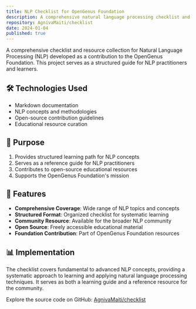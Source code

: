 ```yaml
---
title: NLP Checklist for OpenGenus Foundation
description: A comprehensive natural language processing checklist and resource collection developed for the OpenGenus Foundation open-source community.
repository: AgnivaMaiti/checklist
date: 2024-01-04
published: true
---
```


A comprehensive checklist and resource collection for Natural Language Processing (NLP) developed as a contribution to the OpenGenus Foundation. This project serves as a structured guide for NLP practitioners and learners.

## 🛠️ Technologies Used

- Markdown documentation
- NLP concepts and methodologies
- Open-source contribution guidelines
- Educational resource curation

## 🧠 Purpose

1. Provides structured learning path for NLP concepts
2. Serves as a reference guide for NLP practitioners
3. Contributes to open-source educational resources
4. Supports the OpenGenus Foundation's mission

## 🚀 Features

- **Comprehensive Coverage**: Wide range of NLP topics and concepts
- **Structured Format**: Organized checklist for systematic learning
- **Community Resource**: Available for the broader NLP community
- **Open Source**: Freely accessible educational material
- **Foundation Contribution**: Part of OpenGenus Foundation resources

## 📊 Implementation

The checklist covers fundamental to advanced NLP concepts, providing a systematic approach to learning and applying natural language processing techniques. It serves as both a learning guide and a reference resource for the community.

Explore the source code on GitHub: [AgnivaMaiti/checklist](https://github.com/AgnivaMaiti/checklist)
